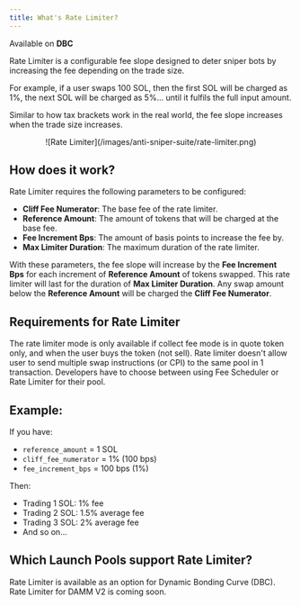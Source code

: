 ```yaml
---
title: What's Rate Limiter?
---
```


<Info>Available on **DBC**</Info>

Rate Limiter is a configurable fee slope designed to deter sniper bots by increasing the fee depending on the trade size.

For example, if a user swaps 100 SOL, then the first SOL will be charged as 1%, the next SOL will be charged as 5%... until it fulfils the full input amount.

Similar to how tax brackets work in the real world, the fee slope increases when the trade size increases.

<div align="center">
![Rate Limiter](/images/anti-sniper-suite/rate-limiter.png)
</div>

## How does it work?

Rate Limiter requires the following parameters to be configured:

- **Cliff Fee Numerator**: The base fee of the rate limiter.
- **Reference Amount**: The amount of tokens that will be charged at the base fee.
- **Fee Increment Bps**: The amount of basis points to increase the fee by.
- **Max Limiter Duration**: The maximum duration of the rate limiter.

With these parameters, the fee slope will increase by the **Fee Increment Bps** for each increment of **Reference Amount** of tokens swapped. This rate limiter will last for the duration of **Max Limiter Duration**. Any swap amount below the **Reference Amount** will be charged the **Cliff Fee Numerator**.

## Requirements for Rate Limiter 

<CardGroup>
  <Card title="Quote Token Only" icon="circle-1" iconType="solid">
    The rate limiter mode is only available if collect fee mode is in quote token only, and when the user buys the token (not sell).
  </Card>
  <Card title="Single Swap Per Transaction" icon="circle-2" iconType="solid">
    Rate limiter doesn't allow user to send multiple swap instructions (or CPI) to the same pool in 1 transaction.
  </Card>
  <Card title="Mutually Exclusive with Fee Scheduler" icon="circle-3" iconType="solid">
    Developers have to choose between using Fee Scheduler or Rate Limiter for their pool.
  </Card>
</CardGroup>

## Example:

If you have:

- `reference_amount` = 1 SOL
- `cliff_fee_numerator` = 1% (100 bps)
- `fee_increment_bps` = 100 bps (1%)

Then:

- Trading 1 SOL: 1% fee
- Trading 2 SOL: 1.5% average fee
- Trading 3 SOL: 2% average fee
- And so on...

## Which Launch Pools support Rate Limiter?

Rate Limiter is available as an option for Dynamic Bonding Curve (DBC). Rate Limiter for DAMM V2 is coming soon.